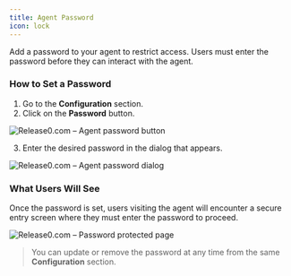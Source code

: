 ```yaml
---
title: Agent Password  
icon: lock  
---
```


Add a password to your agent to restrict access. Users must enter the password before they can interact with the agent.

### How to Set a Password

1. Go to the **Configuration** section.
2. Click on the **Password** button.

<Frame style={{ maxWidth: '400px' }}>
  <img src="/images/agent-settings/agent-password.png" alt="Release0.com – Agent password button" />
</Frame>

3. Enter the desired password in the dialog that appears.

<Frame style={{ maxWidth: '400px' }}>
  <img src="/images/agent-settings/agent-password-dialog.png" alt="Release0.com – Agent password dialog" />
</Frame>

### What Users Will See

Once the password is set, users visiting the agent will encounter a secure entry screen where they must enter the password to proceed.

<Frame style={{ maxWidth: '400px' }}>
  <img src="/images/agent-settings/agent-password-protect-page.jpg" alt="Release0.com – Password protected page" />
</Frame>

> You can update or remove the password at any time from the same **Configuration** section.
